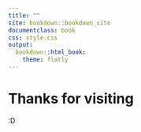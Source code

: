 ```yaml
---
title: ""
site: bookdown::bookdown_site
documentclass: book
css: style.css
output:
  bookdown::html_book:
    theme: flatly
---
```


# Thanks for visiting

:D